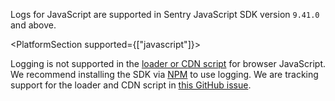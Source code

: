 Logs for JavaScript are supported in Sentry JavaScript SDK version `9.41.0` and above.

<PlatformSection supported={["javascript"]}>

<Alert level="warning">

Logging is not supported in the [loader or CDN script](/platforms/javascript/install/loader/) for browser JavaScript. We recommend installing the SDK via [NPM](/platforms/javascript/install/npm/) to use logging. We are tracking support for the loader and CDN script in [this GitHub issue](https://github.com/getsentry/sentry-javascript/issues/16314).

</Alert>

</PlatformSection>
